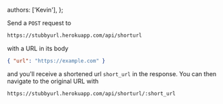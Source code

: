   authors: ['Kevin'],
};

Send a `POST` request to

```bash
https://stubbyurl.herokuapp.com/api/shorturl
```

with a URL in its body

```json
{ "url": "https://example.com" }
```

and you'll receive a shortened url `short_url` in the response. You can then
navigate to the original URL with

```bash
https://stubbyurl.herokuapp.com/api/shorturl/:short_url
```
